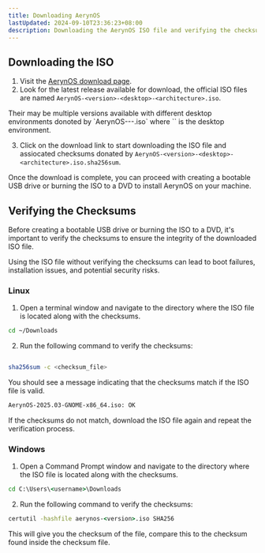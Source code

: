 ```yaml
---
title: Downloading AerynOS
lastUpdated: 2024-09-10T23:36:23+08:00
description: Downloading the AerynOS ISO file and verifying the checksums
---
```



## Downloading the ISO

1. Visit the [AerynOS download page](https://download.aerynos.com).
2. Look for the latest release available for download, the official ISO files are named `AerynOS-<version>-<desktop>-<architecture>.iso`.

  <Aside>
  Their may be multiple versions available with different desktop environments donoted by `AerynOS-<version>-<desktop>-<architecture>.iso` where `<desktop>` is the desktop environment.
  </Aside>

3. Click on the download link to start downloading the ISO file and assiocated checksums donated by `AerynOS-<version>-<desktop>-<architecture>.iso.sha256sum`.

Once the download is complete, you can proceed with creating a bootable USB drive or burning the ISO to a DVD to install AerynOS on your machine.

## Verifying the Checksums

Before creating a bootable USB drive or burning the ISO to a DVD, it's important to verify the checksums to ensure the integrity of the downloaded ISO file.

<Aside type="caution">
  Using the ISO file without verifying the checksums can lead to boot failures, installation issues, and potential security risks.
</Aside>

### Linux

1. Open a terminal window and navigate to the directory where the ISO file is located along with the checksums.

```bash
cd ~/Downloads
```

2. Run the following command to verify the checksums:

```bash

sha256sum -c <checksum_file>
```
You should see a message indicating that the checksums match if the ISO file is valid.

```bash
AerynOS-2025.03-GNOME-x86_64.iso: OK
```

If the checksums do not match, download the ISO file again and repeat the verification process.

### Windows

1. Open a Command Prompt window and navigate to the directory where the ISO file is located along with the checksums.

```cmd
cd C:\Users\<username>\Downloads
```

2. Run the following command to verify the checksums:

```cmd
certutil -hashfile aerynos-<version>.iso SHA256
```

This will give you the checksum of the file, compare this to the checksum found inside the checksum file.
